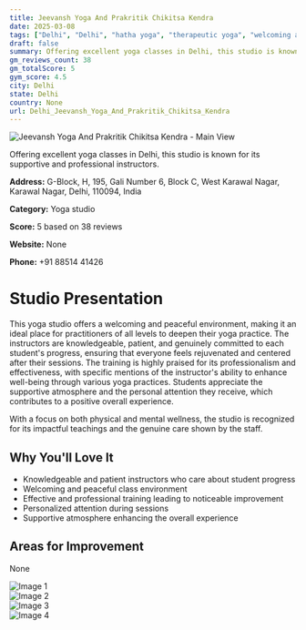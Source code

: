 ```yaml
---
title: Jeevansh Yoga And Prakritik Chikitsa Kendra
date: 2025-03-08
tags: ["Delhi", "Delhi", "hatha yoga", "therapeutic yoga", "welcoming atmosphere", "professional environment", "Delhi"]  
draft: false
summary: Offering excellent yoga classes in Delhi, this studio is known for its supportive and professional instructors.
gm_reviews_count: 38
gm_totalScore: 5
gym_score: 4.5
city: Delhi
state: Delhi
country: None
url: Delhi_Jeevansh_Yoga_And_Prakritik_Chikitsa_Kendra
---
```


<div className="aspect-[16/9] relative my-8">
  <img 
    src="https://lh5.googleusercontent.com/p/AF1QipM5y5dku_jKzxKB-T_3hIEc4rYHUb2EvV3IfjQ=w1920-h1080-k-no"
    alt="Jeevansh Yoga And Prakritik Chikitsa Kendra - Main View"
    className="object-cover absolute inset-0 w-full h-full rounded-lg"
  />
</div>

Offering excellent yoga classes in Delhi, this studio is known for its supportive and professional instructors.

**Address:** G-Block, H, 195, Gali Number 6, Block C, West Karawal Nagar, Karawal Nagar, Delhi, 110094, India

**Category:** Yoga studio

**Score:** 5 based on 38 reviews

**Website:** None

**Phone:** +91 88514 41426

# Studio Presentation

This yoga studio offers a welcoming and peaceful environment, making it an ideal place for practitioners of all levels to deepen their yoga practice. The instructors are knowledgeable, patient, and genuinely committed to each student's progress, ensuring that everyone feels rejuvenated and centered after their sessions. The training is highly praised for its professionalism and effectiveness, with specific mentions of the instructor's ability to enhance well-being through various yoga practices. Students appreciate the supportive atmosphere and the personal attention they receive, which contributes to a positive overall experience.

With a focus on both physical and mental wellness, the studio is recognized for its impactful teachings and the genuine care shown by the staff.

## Why You'll Love It

- Knowledgeable and patient instructors who care about student progress
- Welcoming and peaceful class environment
- Effective and professional training leading to noticeable improvement
- Personalized attention during sessions
- Supportive atmosphere enhancing the overall experience

## Areas for Improvement

None

<div className="grid grid-cols-1 xl:grid-cols-2 gap-4 my-8">
<div className="aspect-[4/3] relative"><img src="https://lh5.googleusercontent.com/p/AF1QipNzmFuqvtIuYmuPY0HgTUoBiD4L8UR31tBoF1k=w1920-h1080-k-no" alt="Image 1" className="object-cover absolute inset-0 w-full h-full rounded-lg" /></div>
<div className="aspect-[4/3] relative"><img src="https://lh5.googleusercontent.com/p/AF1QipMTkus2SM86WNIbfZkuMLTK3LqJICZs-CFKAMc=w1920-h1080-k-no" alt="Image 2" className="object-cover absolute inset-0 w-full h-full rounded-lg" /></div>
<div className="aspect-[4/3] relative"><img src="https://lh5.googleusercontent.com/p/AF1QipOhwFh2C5GXfOVb3lghw2tXM5O2FuzpLF-E9pQ=w1920-h1080-k-no" alt="Image 3" className="object-cover absolute inset-0 w-full h-full rounded-lg" /></div>
<div className="aspect-[4/3] relative"><img src="https://lh5.googleusercontent.com/p/AF1QipOhc0NP05lvsF--lC0QAT_9VFAESeqB9HKht50=w1920-h1080-k-no" alt="Image 4" className="object-cover absolute inset-0 w-full h-full rounded-lg" /></div>
</div>